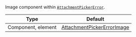 Image component within [`AttachmentPickerError`](/reactnative/core-components/overlay-provider#attachmentpickererror).

| Type | Default |
| - | - |
| Component, element | [AttachmentPickerErrorImage](https://github.com/GetStream/stream-chat-react-native/blob/master/package/src/components/AttachmentPicker/components/AttachmentPickerErrorImage.tsx) |